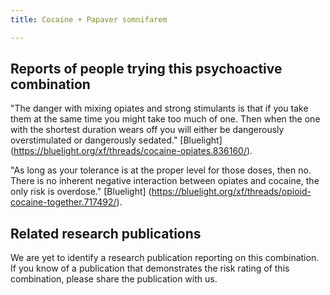 ---
title: Cocaine + Papaver somnifarem

---

## Reports of people trying this psychoactive combination

"The danger with mixing opiates and strong stimulants is that if you take them at the same time you might take too much of one. Then when the one with the shortest duration wears off you will either be dangerously overstimulated or dangerously sedated." [Bluelight] (https://bluelight.org/xf/threads/cocaine-opiates.836160/).

"As long as your tolerance is at the proper level for those doses, then no. There is no inherent negative interaction between opiates and cocaine, the only risk is overdose." [Bluelight] (https://bluelight.org/xf/threads/opioid-cocaine-together.717492/).

## Related research publications

We are yet to identify a research publication reporting on this combination. If you know of a publication that demonstrates the risk rating of this combination, please share the publication with us.



